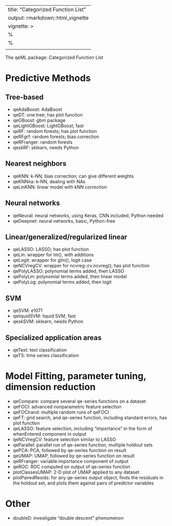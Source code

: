 
---
title: "Categorized Function List"
output: rmarkdown::html_vignette
vignette: >
  %\VignetteIndexEntry{FCategorized unction List}
  %\VignetteEngine{knitr::rmarkdown}
  \usepackage[utf8]{inputenc}
---

The qeML package:  Categorized Function List

# Predictive Methods

## Tree-based

* qeAdaBoost: AdaBoost
* qeDT: one tree; has plot function
* qeGBoost: gbm package
* qeLightGBoost: LightGBoost; fast
* qeRF: random forests; has plot function
* qeRFgrf: random forests; bias correction
* qeRFranger: random forests
* qeskRF: sklearn, needs Python

## Nearest neighbors

* qeKNN: k-NN; bias correction; can give different weights
* qeKNNna: k-NN, dealing with NAs
* qeLinKNN: linear model with kNN correction

## Neural networks

* qeNeural: neural networks, using Keras, CNN included, Python needed
* qeDeepnet: neural networks, basic, Python-free

## Linear/generalized/regularized linear

* qeLASSO: LASSO; has plot function
* qeLin: wrapper for lm(), with additions
* qeLogit: wrapper for glm(), logit case
* qeNCVregCV: wrapper for ncvreg::cv.ncvreg(); has plot function
* qePolyLASSO: polynomial terms added, then LASSO
* qePolyLin: polynomial terms added, then linear model
* qePolyLog: polynomial terms added, then logit

## SVM

* qeSVM: e1071
* qeliquidSVM: liquid SVM, fast
* qeskSVM: sklearn, needs Python

## Specialized application areas 

* qeText: text classification
* qeTS: time series classification

# Model Fitting, parameter tuning, dimension reduction

* qeCompare: compare several qe-series functions on a dataset
* qeFOCI:  advanced nonparametric feature selection
* qeFOCIrand: multiple random runs of qeFOCI
* qeFT: grid search, and qe-series function, including standard errors,
   has plot function
* qeLASSO: feature selection, including "importance" in the form
   of whenEntered component in output
* qeNCVregCV: feature selection similar to LASSO
* qeParallel: parallel run of qe-series function, multiple holdout sets
* qePCA: PCA, followed by qe-series function on result
* qeUMAP: UMAP, followed by qe-series function on result
* qeRFranger: variable.importance component of output
* qeROC: ROC computed on output of qe-series function
* plotClassesUMAP: 2-D plot of UMAP applied to any dataset
* plotPairedResids: for any qe-series output object, finds the
   residuals in the holdout set, and plots them against pairs
   of predictor variables

# Other

* doubleD: investigate "double descent" phenomenon
